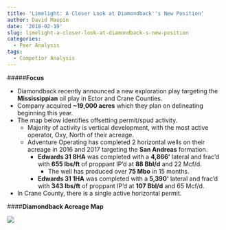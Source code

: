 ```yaml
---
title: 'Limelight: A Closer Look at Diamondback''s New Position'
author: David Maupin
date: '2018-02-19'
slug: limelight-a-closer-look-at-diamondback-s-new-position
categories:
  - Peer Analysis
tags:
  - Competior Analysis
---
```




#####**Focus**

* Diamondback recently announced a new exploration play targeting the **Mississippian** oil play in Ector and Crane Counties.
* Company acquired **~19,000 acres** which they plan on delineating beginning this year.
* The map below identifies offsetting permit/spud activity.
    + Majority of activity is vertical development, with the most active operator, Oxy, North of their acreage.
    + Adventure Operating has completed 2 horizontal wells on their acreage in 2016 and 2017 targeting the **San Andreas** formation.
        + **Edwards 31 8HA** was completed with a **4,866'** lateral and frac'd with **655 lbs/ft** of proppant IP'd at **88 Bbl/d** and 22 Mcf/d.
            + The well has produced over **75 Mbo** in 15 months.
        + **Edwards 31 1HA** was completed with a **5,390'** lateral and frac'd with **343 lbs/ft** of proppant IP'd at **107 Bbl/d** and 65 Mcf/d.
* In Crane County, there is a single active horizontal permit.
        
####**Diamondback Acreage Map**

<img style="margin:0px auto;display:block" src="/img/misc/FANG.png"/>        

<br>
<br>
        




